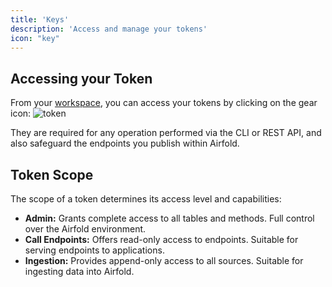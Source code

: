 ```yaml
---
title: 'Keys'
description: 'Access and manage your tokens'
icon: "key"
---
```


## Accessing your Token
From your [workspace](/concepts/workspaces), you can access your tokens by clicking on the gear icon:
![token](/images/token.png)

They are required for any operation performed via the CLI or REST API, and also safeguard the endpoints you publish within Airfold.

## Token Scope
The scope of a token determines its access level and capabilities:

- **Admin:** Grants complete access to all tables and methods. Full control over the Airfold environment.
- **Call Endpoints:** Offers read-only access to endpoints. Suitable for serving endpoints to applications.
- **Ingestion:** Provides append-only access to all sources. Suitable for ingesting data into Airfold.